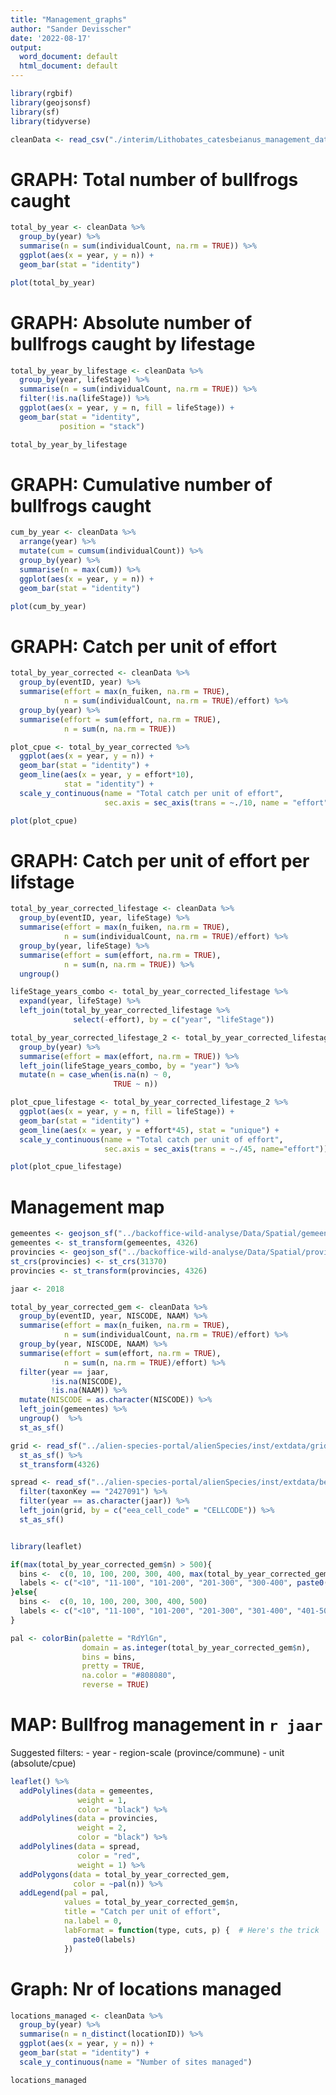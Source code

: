 ```yaml
---
title: "Management_graphs"
author: "Sander Devisscher"
date: '2022-08-17'
output:
  word_document: default
  html_document: default
---
```


```r
library(rgbif)
library(geojsonsf)
library(sf)
library(tidyverse)
```

```r
cleanData <- read_csv("./interim/Lithobates_catesbeianus_management_data.csv")
```

# GRAPH: Total number of bullfrogs caught
```r
total_by_year <- cleanData %>% 
  group_by(year) %>% 
  summarise(n = sum(individualCount, na.rm = TRUE)) %>% 
  ggplot(aes(x = year, y = n)) +
  geom_bar(stat = "identity")
```

```r
plot(total_by_year)
```

# GRAPH: Absolute number of bullfrogs caught by lifestage
```r
total_by_year_by_lifestage <- cleanData %>% 
  group_by(year, lifeStage) %>% 
  summarise(n = sum(individualCount, na.rm = TRUE)) %>% 
  filter(!is.na(lifeStage)) %>% 
  ggplot(aes(x = year, y = n, fill = lifeStage)) +
  geom_bar(stat = "identity",
           position = "stack")
```

```r
total_by_year_by_lifestage
```

# GRAPH: Cumulative number of bullfrogs caught
```r
cum_by_year <- cleanData %>% 
  arrange(year) %>% 
  mutate(cum = cumsum(individualCount)) %>% 
  group_by(year) %>% 
  summarise(n = max(cum)) %>% 
  ggplot(aes(x = year, y = n)) +
  geom_bar(stat = "identity")
```

```r
plot(cum_by_year)
```


# GRAPH: Catch per unit of effort
```r
total_by_year_corrected <- cleanData %>% 
  group_by(eventID, year) %>% 
  summarise(effort = max(n_fuiken, na.rm = TRUE),
            n = sum(individualCount, na.rm = TRUE)/effort) %>% 
  group_by(year) %>% 
  summarise(effort = sum(effort, na.rm = TRUE),
            n = sum(n, na.rm = TRUE))

plot_cpue <- total_by_year_corrected %>% 
  ggplot(aes(x = year, y = n)) +
  geom_bar(stat = "identity") + 
  geom_line(aes(x = year, y = effort*10),
            stat = "identity") +
  scale_y_continuous(name = "Total catch per unit of effort",
                     sec.axis = sec_axis(trans = ~./10, name = "effort"))
```

```r
plot(plot_cpue)
```

# GRAPH: Catch per unit of effort per lifstage

```r
total_by_year_corrected_lifestage <- cleanData %>% 
  group_by(eventID, year, lifeStage) %>% 
  summarise(effort = max(n_fuiken, na.rm = TRUE),
            n = sum(individualCount, na.rm = TRUE)/effort) %>% 
  group_by(year, lifeStage) %>% 
  summarise(effort = sum(effort, na.rm = TRUE),
            n = sum(n, na.rm = TRUE)) %>% 
  ungroup()

lifeStage_years_combo <- total_by_year_corrected_lifestage %>% 
  expand(year, lifeStage) %>% 
  left_join(total_by_year_corrected_lifestage %>% 
              select(-effort), by = c("year", "lifeStage"))

total_by_year_corrected_lifestage_2 <- total_by_year_corrected_lifestage %>% 
  group_by(year) %>% 
  summarise(effort = max(effort, na.rm = TRUE)) %>% 
  left_join(lifeStage_years_combo, by = "year") %>% 
  mutate(n = case_when(is.na(n) ~ 0,
                       TRUE ~ n))

plot_cpue_lifestage <- total_by_year_corrected_lifestage_2 %>% 
  ggplot(aes(x = year, y = n, fill = lifeStage)) +
  geom_bar(stat = "identity") + 
  geom_line(aes(x = year, y = effort*45), stat = "unique") +
  scale_y_continuous(name = "Total catch per unit of effort",
                     sec.axis = sec_axis(trans = ~./45, name="effort"))
```

```r
plot(plot_cpue_lifestage)
```

# Management map

```r
gemeentes <- geojson_sf("../backoffice-wild-analyse/Data/Spatial/gemeentes.geojson")
gemeentes <- st_transform(gemeentes, 4326)
provincies <- geojson_sf("../backoffice-wild-analyse/Data/Spatial/provinces.geojson")
st_crs(provincies) <- st_crs(31370)
provincies <- st_transform(provincies, 4326)

jaar <- 2018

total_by_year_corrected_gem <- cleanData %>% 
  group_by(eventID, year, NISCODE, NAAM) %>% 
  summarise(effort = max(n_fuiken, na.rm = TRUE),
            n = sum(individualCount, na.rm = TRUE)/effort) %>% 
  group_by(year, NISCODE, NAAM) %>% 
  summarise(effort = sum(effort, na.rm = TRUE),
            n = sum(n, na.rm = TRUE)/effort) %>% 
  filter(year == jaar,
         !is.na(NISCODE),
         !is.na(NAAM)) %>% 
  mutate(NISCODE = as.character(NISCODE)) %>% 
  left_join(gemeentes) %>% 
  ungroup()  %>% 
  st_as_sf() 

grid <- read_sf("../alien-species-portal/alienSpecies/inst/extdata/grid/be_1km.shp") %>% 
  st_as_sf() %>% 
  st_transform(4326)

spread <- read_sf("../alien-species-portal/alienSpecies/inst/extdata/be_alientaxa_cube.csv") %>% 
  filter(taxonKey == "2427091") %>% 
  filter(year == as.character(jaar)) %>% 
  left_join(grid, by = c("eea_cell_code" = "CELLCODE")) %>% 
  st_as_sf()


library(leaflet)

if(max(total_by_year_corrected_gem$n) > 500){
  bins <-  c(0, 10, 100, 200, 300, 400, max(total_by_year_corrected_gem$n))
  labels <- c("<10", "11-100", "101-200", "201-300", "300-400", paste0("401-",  max(total_by_year_corrected_gem$n)))
}else{
  bins <-  c(0, 10, 100, 200, 300, 400, 500)
  labels <- c("<10", "11-100", "101-200", "201-300", "301-400", "401-500")
}

pal <- colorBin(palette = "RdYlGn",
                domain = as.integer(total_by_year_corrected_gem$n),
                bins = bins,
                pretty = TRUE,
                na.color = "#808080",
                reverse = TRUE)
```

# MAP: Bullfrog management in `r jaar`

Suggested filters:
- year
- region-scale (province/commune)
- unit (absolute/cpue)

```r
leaflet() %>%
  addPolylines(data = gemeentes,
               weight = 1,
               color = "black") %>% 
  addPolylines(data = provincies, 
               weight = 2,
               color = "black") %>% 
  addPolylines(data = spread, 
               color = "red",
               weight = 1) %>% 
  addPolygons(data = total_by_year_corrected_gem,
              color = ~pal(n)) %>% 
  addLegend(pal = pal,
            values = total_by_year_corrected_gem$n,
            title = "Catch per unit of effort",
            na.label = 0,
            labFormat = function(type, cuts, p) {  # Here's the trick
              paste0(labels)
            })
```

# Graph: Nr of locations managed
```r
locations_managed <- cleanData %>% 
  group_by(year) %>% 
  summarise(n = n_distinct(locationID)) %>% 
  ggplot(aes(x = year, y = n)) +
  geom_bar(stat = "identity") + 
  scale_y_continuous(name = "Number of sites managed")

locations_managed
```

